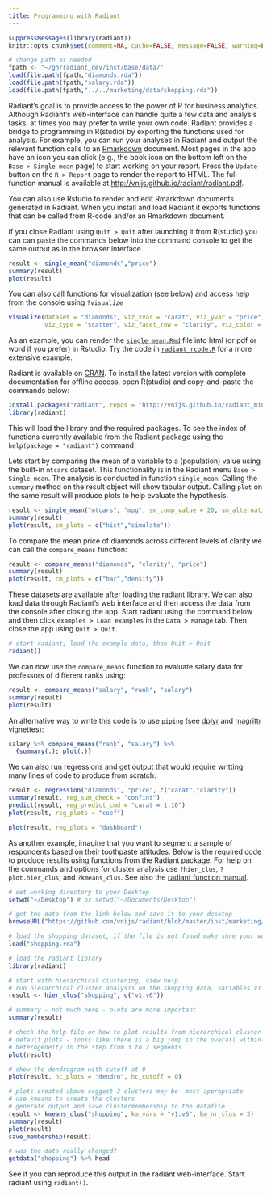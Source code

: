 ```yaml
---
title: Programming with Radiant
---
```


```r
suppressMessages(library(radiant))
knitr::opts_chunk$set(comment=NA, cache=FALSE, message=FALSE, warning=FALSE)

# change path as needed
fpath <- "~/gh/radiant_dev/inst/base/data/"
load(file.path(fpath,"diamonds.rda"))
load(file.path(fpath,"salary.rda"))
load(file.path(fpath,"../../marketing/data/shopping.rda"))
```
Radiant's goal is to provide access to the power of R for business analytics. Although Radiant's web-interface can handle quite a few data and analysis tasks, at times you may prefer to write your own code. Radiant provides a bridge to programming in R(studio) by exporting the functions used for analysis. For example, you can run your analyses in Radiant and output the relevant function calls to an [Rmarkdown](http://rmarkdown.rstudio.com/) document. Most pages in the app have an icon you can click (e.g., the book icon on the bottom left on the `Base > Single mean` page) to start working on your report. Press the `Update` button on the `R > Report` page to render the report to HTML. The full function manual is available at <a href="http://vnijs.github.io/radiant/radiant.pdf" target="_blank">http://vnijs.github.io/radiant/radiant.pdf</a>.

You can also use Rstudio to render and edit Rmarkdown documents generated in Radiant. When you install and load Radiant it exports functions that can be called from R-code and/or an Rmarkdown document.

If you close Radiant using `Quit > Quit` after launching it from R(studio) you can can paste the commands below into the command console to get the same output as in the browser interface.

```r
result <- single_mean("diamonds","price")
summary(result)
plot(result)
```

You can also call functions for visualization (see below) and access help from the console using `?visualize`

```r
visualize(dataset = "diamonds", viz_xvar = "carat", viz_yvar = "price",
          viz_type = "scatter", viz_facet_row = "clarity", viz_color = "clarity")
```

As an example, you can render the [`single_mean.Rmd`](https://github.com/vnijs/radiant/blob/master/inst/examples/single_mean.Rmd?raw=true) file into html (or pdf or word if you prefer) in Rstudio. Try the code in [`radiant_rcode.R`](https://raw.githubusercontent.com/vnijs/radiant/master/inst/examples/radiant_rcode.R) for a more extensive example.

Radiant is available on [CRAN](http://cran.r-project.org/web/packages/radiant/index.html). To install the latest version with complete documentation for offline access, open R(studio) and copy-and-paste the commands below:

```r
install.packages("radiant", repos = "http://vnijs.github.io/radiant_miniCRAN/")
library(radiant)
```

This will load the library and the required packages. To see the index of functions currently available from the Radiant package using the `help(package = "radiant")` command

Lets start by comparing the mean of a variable to a (population) value using the built-in `mtcars` dataset. This functionality is in the Radiant menu `Base > Single mean`. The analysis is conducted in function `single_mean`. Calling the `summary` method on the result object will show tabular output. Calling `plot` on the same result will produce plots to help evaluate the hypothesis.

```r
result <- single_mean("mtcars", "mpg", sm_comp_value = 20, sm_alternative = "greater")
summary(result)
plot(result, sm_plots = c("hist","simulate"))
```

To compare the mean price of diamonds across different levels of clarity we can call the `compare_means` function:

```r
result <- compare_means("diamonds", "clarity", "price")
summary(result)
plot(result, cm_plots = c("bar","density"))
```

These datasets are available after loading the radiant library. We can also load data through Radiant's web interface and then access the data from the console after closing the app. Start radiant using the command below and then click `examples > Load examples` in the `	Data > Manage` tab. Then close the app using `Quit > Quit`.

```r
# start radiant, load the example data, then Quit > Quit
radiant()
```

We can now use the `compare_means` function to evaluate salary data for professors of different ranks using:

```r
result <- compare_means("salary", "rank", "salary")
summary(result)
plot(result)
```

An alternative way to write this code is to use `piping` (see [dplyr](http://cran.rstudio.com/web/packages/dplyr/vignettes/introduction.html) and [magrittr](http://cran.r-project.org/web/packages/magrittr/vignettes/magrittr.html) vignettes):

```r
salary %>% compare_means("rank", "salary") %>%
  {summary(.); plot(.)}
```

We can also run regressions and get output that would require writting many lines of code to produce from scratch:

```r
result <- regression("diamonds", "price", c("carat","clarity"))
summary(result, reg_sum_check = "confint")
predict(result, reg_predict_cmd = "carat = 1:10")
plot(result, reg_plots = "coef")
```
```r
plot(result, reg_plots = "dashboard")
```

As another example, imagine that you want to segment a sample of respondents based on their toothpaste attitudes. Below is the required code to produce results using functions from the Radiant package. For help on the commands and options for cluster analysis use `?hier_clus`, `?plot.hier_clus`, and `?kmeans_clus`. See also the <a href="http://vnijs.github.io/radiant/radiant.pdf" target="_blank">radiant function manual</a>.

```r
# set working directory to your Desktop
setwd("~/Desktop") # or setwd("~/Documents/Desktop")

# get the data from the link below and save it to your desktop
browseURL("https://github.com/vnijs/radiant/blob/master/inst/marketing/data/shopping.rda?raw=true")

# load the shopping dataset, if the file is not found make sure your working directory is set to Desktop
load("shopping.rda")

# load the radiant library
library(radiant)

# start with hierarchical clustering, view help
# run hierarchical cluster analysis on the shopping data, variables v1 through v6
result <- hier_clus("shopping", c("v1:v6"))

# summary - not much here - plots are more important
summary(result)

# check the help file on how to plot results from hierarchical cluster analysis
# default plots - looks like there is a big jump in the overall within-cluster
# heterogeneity in the step from 3 to 2 segments
plot(result)

# show the dendrogram with cutoff at 0
plot(result, hc_plots = "dendro", hc_cutoff = 0)

# plots created above suggest 3 clusters may be  most appropriate
# use kmeans to create the clusters
# generate output and save clustermembership to the datafile
result <- kmeans_clus("shopping", km_vars = "v1:v6", km_nr_clus = 3)
summary(result)
plot(result)
save_membership(result)

# was the data really changed?
getdata("shopping") %>% head
```

See if you can reproduce this output in the radiant web-interface. Start radiant using `radiant()`.

